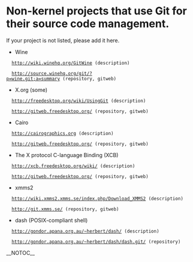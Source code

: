 = Non-kernel projects that use Git for their source code management. =

If your project is not listed, please add it here.

* Wine

   http://wiki.winehq.org/[[GitWine]] (description)

   http://source.winehq.org/git/?p=wine.git;a=summary (repository, gitweb)

* X.org (some)

   http://freedesktop.org/wiki/[[UsingGit]] (description)

   http://gitweb.freedesktop.org/ (repository, gitweb)

* Cairo

   http://cairographics.org (description)

   http://gitweb.freedesktop.org/ (repository, gitweb)

* The X protocol C-language Binding (XCB)

   http://xcb.freedesktop.org/wiki/ (description)   

   http://gitweb.freedesktop.org/ (repository, gitweb)

* xmms2

   http://wiki.xmms2.xmms.se/index.php/Download_XMMS2 (description)

   http://git.xmms.se/ (repository, gitweb)

* dash (POSIX-compliant shell)

   http://gondor.apana.org.au/~herbert/dash/ (description)

   http://gondor.apana.org.au/~herbert/dash/dash.git/ (repository)

__NOTOC__